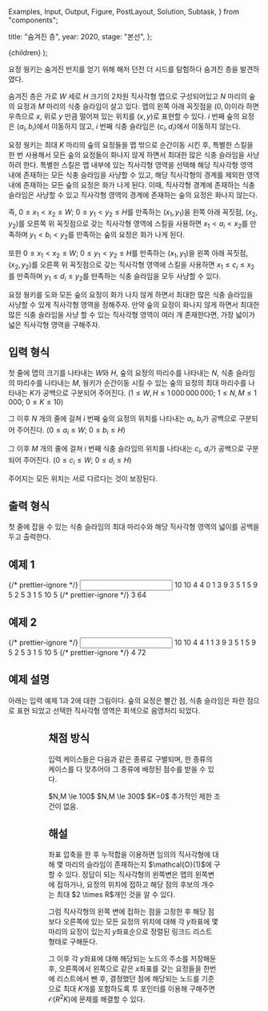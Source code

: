   Examples,
  Input,
  Output,
  Figure,
  PostLayout,
  Solution,
  Subtask,
} from "components";

  title: "숨겨진 층",
  year: 2020,
  stage: "본선",
};

  <PostLayout meta={meta}>{children}</PostLayout>
);

요정 웡키는 숨겨진 반지를 얻기 위해 해저 던전 더 시드를 탐험하다 숨겨진 층을 발견하였다.

숨겨진 층은 가로 $W$ 세로 $H$ 크기의 2차원 직사각형 맵으로 구성되어있고 $N$ 마리의 숲의 요정과 $M$ 마리의 식충 슬라임이 살고 있다. 맵의 왼쪽 아래 꼭짓점을 $(0, 0)$이라 하면 우측으로 $x$, 위로 $y$ 만큼 떨어져 있는 위치를 $(x, y)$로 표현할 수 있다. $i$ 번째 숲의 요정은 $(a_i, b_i)$에서 이동하지 않고, $i$ 번째 식충 슬라임은 $(c_i, d_i)$에서 이동하지 않는다.

요정 웡키는 최대 $K$ 마리의 숲의 요정들을 맵 밖으로 순간이동 시킨 후, 특별한 스킬을 한 번 사용해서 모든 숲의 요정들이 화나지 않게 하면서 최대한 많은 식충 슬라임을 사냥하려 한다. 특별한 스킬은 맵 내부에 있는 직사각형 영역을 선택해 해당 직사각형 영역 내에 존재하는 모든 식충 슬라임을 사냥할 수 있고, 해당 직사각형의 경계를 제외한 영역 내에 존재하는 모든 숲의 요정은 화가 나게 된다. 이때, 직사각형 경계에 존재하는 식충 슬라임은 사냥할 수 있고 직사각형 영역의 경계에 존재하는 숲의 요정은 화나지 않는다.

즉, $0 \le x_1 \lt x_2 \le W$; $0 \le y_1 \lt y_2 \le H$를 만족하는 $(x_1,y_1)$을 왼쪽 아래 꼭짓점, $(x_2,y_2)$를 오른쪽 위 꼭짓점으로 갖는 직사각형 영역에 스킬을 사용하면 $x_1 \lt a_i \lt x_2$를 만족하며 $y_1 \lt b_i \lt y_2$를 만족하는 숲의 요정은 화가 나게 된다.

또한 $0 \le x_1 \lt x_2 \le W$; $0 \le y_1 \lt y_2 \le H$를 만족하는 $(x_1,y_1)$을 왼쪽 아래 꼭짓점, $(x_2,y_2)$를 오른쪽 위 꼭짓점으로 갖는 직사각형 영역에 스킬을 사용하면 $x_1 \le c_i \leq x_2$를 만족하며 $y_1 \le d_i \le y_2$를 만족하는 식충 슬라임을 모두 사냥할 수 있다.

요정 웡키를 도와 모든 숲의 요정이 화가 나지 않게 하면서 최대한 많은 식충 슬라임을 사냥할 수 있게 직사각형 영역을 정해주자. 만약 숲의 요정이 화나지 않게 하면서 최대한 많은 식충 슬라임을 사냥 할 수 있는 직사각형 영역이 여러 개 존재한다면, 가장 넓이가 넓은 직사각형 영역을 구해주자.

## 입력 형식

첫 줄에 맵의 크기를 나타내는 $W$와 $H$, 숲의 요정의 마리수를 나타내는 $N$, 식충 슬라임의 마리수를 나타내는 $M$, 웡키가 순간이동 시킬 수 있는 숲의 요정의 최대 마리수를 나타내는 $K$가 공백으로 구분되어 주어진다. ($1 \le W, H \le 1\,000\,000\,000$; $1 \le N, M \le 1\,000$; $0 \le K \le 10$)

그 이후 $N$ 개의 줄에 걸쳐 $i$ 번째 숲의 요정의 위치를 나타내는 $a_i$, $b_i$가 공백으로 구분되어 주어진다. ($0 \le a_i \le W$; $0 \le b_i \le H$)

그 이후 $M$ 개의 줄에 걸쳐 $i$ 번째 식충 슬라임의 위치를 나타내는 $c_i$, $d_i$가 공백으로 구분되어 주어진다. ($0 \le c_i \le W$; $0 \le d_i \le H$)

주어지는 모든 위치는 서로 다르다는 것이 보장된다.

## 출력 형식

첫 줄에 잡을 수 있는 식충 슬라임의 최대 마리수와 해당 직사각형 영역의 넓이를 공백을 두고 출력한다.

## 예제 1

<Examples>
  {/* prettier-ignore */}
  <Input>
10 10 4 4 0
1 3
9 3
5 1
5 9
5 2
5 3
1 5
10 5
  </Input>
  {/* prettier-ignore */}
  <Output>
3 64
  </Output>
</Examples>

## 예제 2

<Examples>
  {/* prettier-ignore */}
  <Input>
10 10 4 4 1
1 3
9 3
5 1
5 9
5 2
5 3
1 5
10 5
  </Input>
  {/* prettier-ignore */}
  <Output>
4 72
  </Output>
</Examples>

## 예제 설명

아래는 입력 예제 1과 2에 대한 그림이다. 숲의 요정은 빨간 점, 식충 슬라임은 파란 점으로 표현 되었고 선택한 직사각형 영역은 회색으로 음영처리 되었다.

<Figure
  src="/2020/hidden1.png"
  caption="<그림 1> 예제 1에 대한 그림"
  width={400}
/>

<Figure
  src="/2020/hidden2.png"
  caption="<그림 2> 예제 2에 대한 그림"
  width={400}
/>

## 채점 방식

입력 케이스들은 다음과 같은 종류로 구별되며, 한 종류의 케이스를 다 맞추어야 그 종류에 배정된 점수를 받을 수 있다.

<Subtask index={1} score={17}>
  $N,M \le 100$
</Subtask>
<Subtask index={2} score={23}>
  $N,M \le 300$
</Subtask>
<Subtask index={3} score={21}>
  $K=0$
</Subtask>
<Subtask index={4} score={39}>
  추가적인 제한 조건이 없음.
</Subtask>

## 해설

<Solution>
좌표 압축을 한 후 누적합을 이용하면 임의의 직사각형에 대해 몇 마리의 슬라임이 존재하는지 $\mathcal{O}(1)$에 구할 수 있다.
정답이 되는 직사각형의 왼쪽변은 맵의 왼쪽변에 접하거나, 요정의 위치에 접하고 해당 점의 후보의 개수는 최대 $2 \times R$개인 것을 알 수 있다.

그럼 직사각형의 왼쪽 변에 접하는 점을 고정한 후 해당 점보다 오른쪽에 있는 모든 요정의 위치에 대해 각 $y$좌표에 몇 마리의 요정이 있는지 $y$좌표순으로 정렬된 링크드 리스트 형태로 구해둔다.

그 이후 각 $y$좌표에 대해 해당되는 노드의 주소를 저장해둔 후, 오른쪽에서 왼쪽으로 같은 $x$좌표를 갖는 요정들을 한번에 리스트에서 뺀 후, 결정했던 점에 해당되는 노드를 기준으로 최대 $K$개를 포함하도록 투 포인터를 이용해 구해주면 $\mathcal{O}(R^2 K)$에 문제를 해결할 수 있다.

</Solution>
